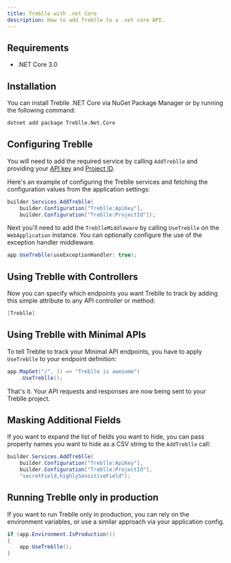 ```yaml
---
title: Treblle with .net Core
description: How to add Treblle to a .net core API.
---
```


## Requirements

- .NET Core 3.0

## Installation

You can install Treblle .NET Core via NuGet Package Manager or by running the following command:

```bash
dotnet add package Treblle.Net.Core
```

## Configuring Treblle

You will need to add the required service by calling `AddTreblle` and providing your [API key](https://docs.treblle.com/en/dashboard#accessing-your-api-key) and [Project ID](https://docs.treblle.com/en/dashboard/projects#project-id).

Here's an example of configuring the Treblle services and fetching the configuration values from the application settings:

```csharp
builder.Services.AddTreblle(
    builder.Configuration["Treblle:ApiKey"],
    builder.Configuration["Treblle:ProjectId"]);
```

Next you'll need to add the `TreblleMiddleware` by calling `UseTreblle` on the `WebApplication` instance.
You can optionally configure the use of the exception handler middleware.

```csharp
app.UseTreblle(useExceptionHandler: true);
```

## Using Treblle with Controllers

Now you can specify which endpoints you want Treblle to track by adding this simple attribute to any API controller or method:

```csharp
[Treblle]
```

## Using Treblle with Minimal APIs

To tell Treblle to track your Minimal API endpoints, you have to apply `UseTreblle` to your endpoint definition:

```csharp
app.MapGet("/", () => "Treblle is awesome")
    .UseTreblle();
```

That's it. Your API requests and responses are now being sent to your Treblle project.

## Masking Additional Fields

If you want to expand the list of fields you want to hide, you can pass property names you want to hide as a CSV string to the `AddTreblle` call:

```csharp
builder.Services.AddTreblle(
    builder.Configuration["Treblle:ApiKey"],
    builder.Configuration["Treblle:ProjectId"],
    "secretField,highlySensitiveField");
```

## Running Treblle only in production

If you want to run Treblle only in production, you can rely on the environment variables, or use a similar approach via your application config.

```csharp
if (app.Environment.IsProduction())
{
    app.UseTreblle();
}
```